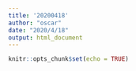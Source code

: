```yaml
---
title: '20200418'
author: "oscar"
date: "2020/4/18"
output: html_document
---
```


```r
knitr::opts_chunk$set(echo = TRUE)
```

```r

```


